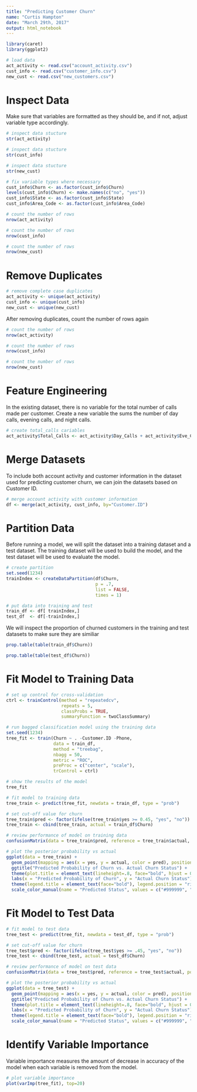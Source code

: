 ```yaml
---
title: "Predicting Customer Churn"
name: "Curtis Hampton"
date: "March 29th, 2017"
output: html_notebook
---
```


```r
library(caret)
library(ggplot2)
```

```r
# load data
act_activity <- read.csv("account_activity.csv")
cust_info <- read.csv("customer_info.csv")
new_cust <- read.csv("new_customers.csv")
```

# Inspect Data
Make sure that variables are formatted as they should be, and if not, adjust variable type accordingly. 

```r
# inspect data stucture
str(act_activity)
```

```r
# inspect data stucture
str(cust_info)
```

```r
# inspect data stucture
str(new_cust)
```

```r
# fix variable types where necessary
cust_info$Churn <- as.factor(cust_info$Churn)
levels(cust_info$Churn) <- make.names(c("no", "yes"))
cust_info$State <- as.factor(cust_info$State)
cust_info$Area_Code <- as.factor(cust_info$Area_Code)
```

```r
# count the number of rows
nrow(act_activity)
```

```r
# count the number of rows
nrow(cust_info)
```

```r
# count the number of rows
nrow(new_cust)
```

# Remove Duplicates

```r
# remove complete case duplicates
act_activity <- unique(act_activity)
cust_info <- unique(cust_info)
new_cust <- unique(new_cust)
```

After removing duplicates, count the number of rows again

```r
# count the number of rows
nrow(act_activity)
```

```r
# count the number of rows
nrow(cust_info)
```

```r
# count the number of rows
nrow(new_cust)
```

# Feature Engineering
In the existing dataset, there is no variable for the total number of calls made per customer.  Create a new variable the sums the number of day calls, evening calls, and night calls. 

```r
# create total_calls cariables
act_activity$Total_Calls <- act_activity$Day_Calls + act_activity$Eve_Calls + act_activity$Night_Calls + 
```

# Merge Datasets
To include both account activity and customer information in the dataset used for predicting customer churn, we can join the datasets based on Customer ID. 

```r
# merge account activity with customer information
df <- merge(act_activity, cust_info, by="Customer.ID")
```

# Partition Data
Before running a model, we will split the dataset into a training dataset and a test dataset. The training dataset will be used to build the model, and the test dataset will be used to evaluate the model. 

```r
# create partition
set.seed(1234)
trainIndex <- createDataPartition(df$Churn, 
                                  p = .7, 
                                  list = FALSE, 
                                  times = 1)

# put data into training and test
train_df <- df[ trainIndex,]
test_df  <- df[-trainIndex,]
```

We will inspect the proportion of churned customers in the training and test datasets to make sure they are similiar

```r
prop.table(table(train_df$Churn))
```

```r
prop.table(table(test_df$Churn))
```

# Fit Model to Training Data

```r
# set up control for cross-validation
ctrl <- trainControl(method = "repeatedcv", 
                     repeats = 5,
                     classProbs = TRUE,
                     summaryFunction = twoClassSummary)
```

```r
# run bagged classification model using the training data
set.seed(1234)
tree_fit <- train(Churn ~ . -Customer.ID -Phone,
                  data = train_df,
                  method = "treebag",
                  nbagg = 50,
                  metric = "ROC",
                  preProc = c("center", "scale"),
                  trControl = ctrl)
```

```r
# show the results of the model
tree_fit
```

```r
# fit model to training data
tree_train <- predict(tree_fit, newdata = train_df, type = "prob")
```

```r
# set cut-off value for churn
tree_train$pred <- factor(ifelse(tree_train$yes >= 0.45, "yes", "no"))
tree_train <- cbind(tree_train, actual = train_df$Churn)
```

```r
# review performance of model on training data
confusionMatrix(data = tree_train$pred, reference = tree_train$actual, positive = 'yes')
```

```r
# plot the posterior probability vs actual
ggplot(data = tree_train) +
  geom_point(mapping = aes(x = yes, y = actual, color = pred), position = position_jitter(w = 0, h = 0.25)) +
  ggtitle("Predicted Probability of Churn vs. Actual Churn Status") + 
  theme(plot.title = element_text(lineheight=.8, face="bold", hjust = 0.5), ) +
  labs(x = "Predicted Probability of Churn", y = "Actual Churn Status") +
  theme(legend.title = element_text(face="bold"), legend.position = "right") +
  scale_color_manual(name = "Predicted Status", values = c("#999999", "#CC0000"))
```

# Fit Model to Test Data

```r
# fit model to test data
tree_test <- predict(tree_fit, newdata = test_df, type = "prob")
```

```r
# set cut-off value for churn
tree_test$pred <- factor(ifelse(tree_test$yes >= .45, "yes", "no"))
tree_test <- cbind(tree_test, actual = test_df$Churn)
```

```r
# review performance of model on test data
confusionMatrix(data = tree_test$pred, reference = tree_test$actual, positive = 'yes')
```

```r
# plot the posterior probability vs actual
ggplot(data = tree_test) +
  geom_point(mapping = aes(x = yes, y = actual, color = pred), position = position_jitter(w = 0, h = 0.25)) +
  ggtitle("Predicted Probability of Churn vs. Actual Churn Status") + 
  theme(plot.title = element_text(lineheight=.8, face="bold", hjust = 0.5), ) +
  labs(x = "Predicted Probability of Churn", y = "Actual Churn Status") +
  theme(legend.title = element_text(face="bold"), legend.position = "right") +
  scale_color_manual(name = "Predicted Status", values = c("#999999", "#CC0000"))
```

# Identify Variable Importance
Variable importance measures the amount of decrease in accuracy of the model when each variable is removed from the model.

```r
# plot variable importance
plot(varImp(tree_fit), top=20)
```
